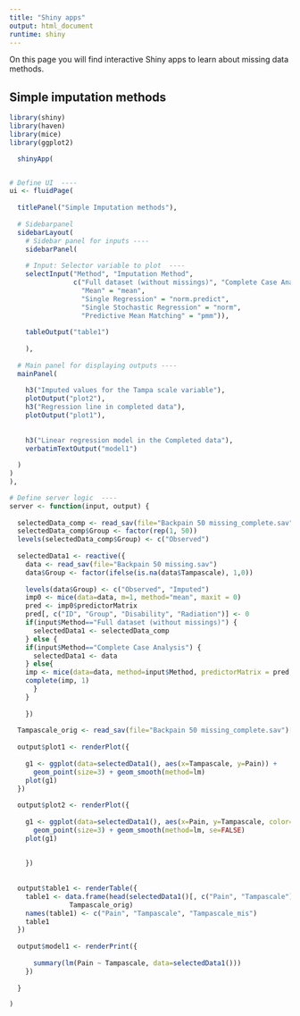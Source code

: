```yaml
---
title: "Shiny apps"
output: html_document
runtime: shiny
---
```


On this page you will find interactive Shiny apps to learn about missing data methods. 

## Simple imputation methods

```r

library(shiny)
library(haven)
library(mice)
library(ggplot2)

  shinyApp(


# Define UI  ----
ui <- fluidPage(
  
  titlePanel("Simple Imputation methods"),
  
  # Sidebarpanel
  sidebarLayout(
    # Sidebar panel for inputs ----
    sidebarPanel(
    
    # Input: Selector variable to plot  ----
    selectInput("Method", "Imputation Method", 
                c("Full dataset (without missings)", "Complete Case Analysis", 
                  "Mean" = "mean",
                  "Single Regression" = "norm.predict",
                  "Single Stochastic Regression" = "norm",
                  "Predictive Mean Matching" = "pmm")),
    
    tableOutput("table1")
    
    ),
  
  # Main panel for displaying outputs ----
  mainPanel(
    
    h3("Imputed values for the Tampa scale variable"),
    plotOutput("plot2"),
    h3("Regression line in completed data"),
    plotOutput("plot1"),
    
   
    h3("Linear regression model in the Completed data"),
    verbatimTextOutput("model1")
    
  )
)
),

# Define server logic  ----
server <- function(input, output) {
  
  selectedData_comp <- read_sav(file="Backpain 50 missing_complete.sav")
  selectedData_comp$Group <- factor(rep(1, 50))
  levels(selectedData_comp$Group) <- c("Observed")
  
  selectedData1 <- reactive({
    data <- read_sav(file="Backpain 50 missing.sav")
    data$Group <- factor(ifelse(is.na(data$Tampascale), 1,0))
    
    levels(data$Group) <- c("Observed", "Imputed")
    imp0 <- mice(data=data, m=1, method="mean", maxit = 0)
    pred <- imp0$predictorMatrix
    pred[, c("ID", "Group", "Disability", "Radiation")] <- 0
    if(input$Method=="Full dataset (without missings)") {
      selectedData1 <- selectedData_comp 
    } else {
    if(input$Method=="Complete Case Analysis") {
      selectedData1 <- data 
    } else{
    imp <- mice(data=data, method=input$Method, predictorMatrix = pred, m=1, maxit = 1, seed=1232)
    complete(imp, 1)
      }
    }
    
    }) 
  
  Tampascale_orig <- read_sav(file="Backpain 50 missing_complete.sav")[1:20, "Tampascale"]
  
  output$plot1 <- renderPlot({ 
    
    g1 <- ggplot(data=selectedData1(), aes(x=Tampascale, y=Pain)) + 
      geom_point(size=3) + geom_smooth(method=lm) 
    plot(g1)
  })  
  
  output$plot2 <- renderPlot({ 
    
    g1 <- ggplot(data=selectedData1(), aes(x=Pain, y=Tampascale, color=factor(Group))) + 
      geom_point(size=3) + geom_smooth(method=lm, se=FALSE) 
    plot(g1)
  
    
    })  
  
  
  output$table1 <- renderTable({
    table1 <- data.frame(head(selectedData1()[, c("Pain", "Tampascale")],20), 
               Tampascale_orig)
    names(table1) <- c("Pain", "Tampascale", "Tampascale_mis")
    table1
  })
  
  output$model1 <- renderPrint({
      
      summary(lm(Pain ~ Tampascale, data=selectedData1()))
    })
  
  }

)


```


